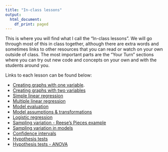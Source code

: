 ```yaml
---
title: "In-class lessons"
output:   
  html_document: 
    df_print: paged
---
```



This is where you will find what I call the "In-class lessons". We will go through most of this in class together, although there are extra words and sometimes links to other resources that you can read or watch on your own outside of class. The most important parts are the "Your Turn" sections where you can try out new code and concepts on your own and with the students around you.

Links to each lesson can be found below:

* [Creating graphs with one variable](lessons/01_univariate.html).
* [Creating graphs with two variables](lessons/02_multivariate.html)  
* [Simple linear regression](lessons/03_slr_creating_interpreting_point_pred.html)  
* [Multiple linear regression](lessons/04_mlr_creating_interpreting_point_pred.html)  
* [Model evaluation](lessons/05_model_fitting_eval.html)  
* [Model assumptions & transformations](lessons/06_assumptions_transformations.html)  
* [Logistic regression](lessons/07_logistic_regression.html)  
* [Sampling variation - Reese's Pieces example](lessons/08_sampling_reeses.html)  
* [Sampling variation in models](lessons/09_sampling_variation_models.html)  
* [Confidence intervals](lessons/10_confidence_intervals.html)  
* [Hypothesis tests](lessons/11_hypothesis_tests.html)  
* [Hypothesis tests - ANOVA](lessons/12_hypothesis_testing_anova.html)


